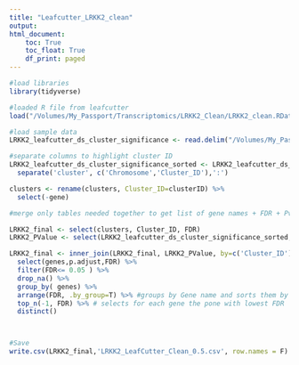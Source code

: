 ```yaml
---
title: "Leafcutter_LRKK2_clean"
output: 
html_document:
    toc: True
    toc_float: True
    df_print: paged
---
```


```r
#load libraries
library(tidyverse)
```

```r
#loaded R file from leafcutter
load("/Volumes/My_Passport/Transcriptomics/LRKK2_Clean/LRKK2_clean.RData")

#load sample data
LRKK2_leafcutter_ds_cluster_significance <- read.delim("/Volumes/My_Passport/Transcriptomics/LRKK2_bam/leafcutter_ds_cluster_significance.txt")

```

```r
#separate columns to highlight cluster ID
LRKK2_leafcutter_ds_cluster_significance_sorted <- LRKK2_leafcutter_ds_cluster_significance %>%
  separate('cluster', c('Chromosome','Cluster_ID'),':') 

clusters <- rename(clusters, Cluster_ID=clusterID) %>%
  select(-gene)

```

```r
#merge only tables needed together to get list of gene names + FDR + Pvalue

LRKK2_final <- select(clusters, Cluster_ID, FDR)
LRKK2_PValue <- select(LRKK2_leafcutter_ds_cluster_significance_sorted, Cluster_ID, genes, p.adjust)

LRKK2_final <- inner_join(LRKK2_final, LRKK2_PValue, by=c('Cluster_ID')) %>%
  select(genes,p.adjust,FDR) %>%
  filter(FDR<= 0.05 ) %>%
  drop_na() %>%
  group_by( genes) %>%
  arrange(FDR, .by_group=T) %>% #groups by Gene name and sorts them by FDR
  top_n(-1, FDR) %>% # selects for each gene the pone with lowest FDR
  distinct()



#Save
write.csv(LRKK2_final,'LRKK2_LeafCutter_Clean_0.5.csv', row.names = F)

```
